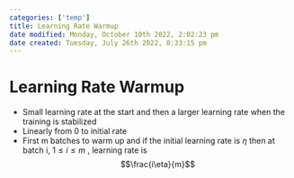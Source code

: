 ```yaml
---
categories: ['temp']
title: Learning Rate Warmup
date modified: Monday, October 10th 2022, 2:02:23 pm
date created: Tuesday, July 26th 2022, 8:33:15 pm
---
```


# Learning Rate Warmup
- Small learning rate at the start and then a larger learning rate when the training is stabilized
- Linearly from 0 to initial rate
- First m batches to warm up and if the initial learning rate is $\eta$ then at batch i, $1 \leq i \leq m$ , learning rate is $$\frac{i\eta}{m}$$



